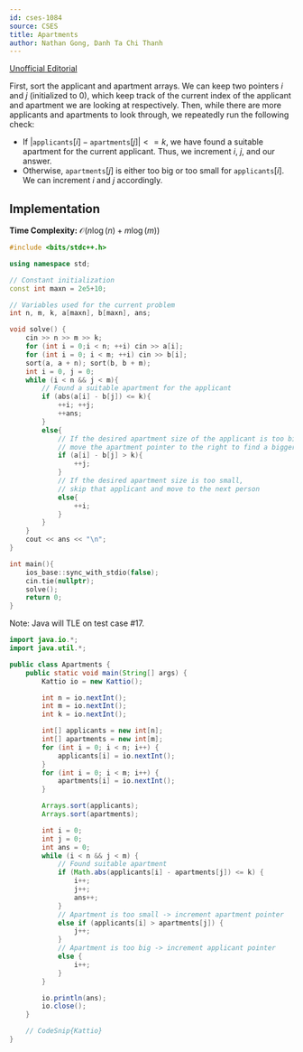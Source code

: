 ```yaml
---
id: cses-1084
source: CSES
title: Apartments
author: Nathan Gong, Danh Ta Chi Thanh
---
```


[Unofficial Editorial](https://codeforces.com/blog/entry/83295)

First, sort the applicant and apartment arrays. We can keep two pointers $i$ and
$j$ (initialized to 0), which keep track of the current index of the applicant
and apartment we are looking at respectively. Then, while there are more
applicants and apartments to look through, we repeatedly run the following
check:
- If $|\texttt{applicants}[i] - \texttt{apartments}[j]| <= k$, we have found a
  suitable apartment for the current applicant. Thus, we increment $i$, $j$, and
  our answer.
- Otherwise, $\texttt{apartments}[j]$ is either too big or too small for
  $\texttt{applicants}[i]$. We can increment $i$ and $j$ accordingly.

## Implementation

**Time Complexity:** $\mathcal{O}(n\log(n)+m\log(m))$

<LanguageSection>

<CPPSection>

```cpp
#include <bits/stdc++.h>

using namespace std;

// Constant initialization
const int maxn = 2e5+10;

// Variables used for the current problem
int n, m, k, a[maxn], b[maxn], ans;

void solve() {
	cin >> n >> m >> k;
	for (int i = 0;i < n; ++i) cin >> a[i];
	for (int i = 0; i < m; ++i) cin >> b[i];
	sort(a, a + n); sort(b, b + m);
	int i = 0, j = 0;
	while (i < n && j < m){
		// Found a suitable apartment for the applicant
		if (abs(a[i] - b[j]) <= k){
			++i; ++j;
			++ans;
		}
		else{
			// If the desired apartment size of the applicant is too big,
			// move the apartment pointer to the right to find a bigger one
			if (a[i] - b[j] > k){
				++j;
			}
			// If the desired apartment size is too small,
			// skip that applicant and move to the next person
			else{
				++i;
			}
		}
	}
	cout << ans << "\n";
}

int main(){
	ios_base::sync_with_stdio(false);
	cin.tie(nullptr);
	solve();
	return 0;
}
```

</CPPSection>

<JavaSection>

Note: Java will TLE on test case #17.

```java
import java.io.*;
import java.util.*;

public class Apartments {
	public static void main(String[] args) {
		Kattio io = new Kattio();

		int n = io.nextInt();
		int m = io.nextInt();
		int k = io.nextInt();

		int[] applicants = new int[n];
		int[] apartments = new int[m];
		for (int i = 0; i < n; i++) {
			applicants[i] = io.nextInt();
		}
		for (int i = 0; i < m; i++) {
			apartments[i] = io.nextInt();
		}

		Arrays.sort(applicants);
		Arrays.sort(apartments);

		int i = 0;
		int j = 0;
		int ans = 0;
		while (i < n && j < m) {
			// Found suitable apartment
			if (Math.abs(applicants[i] - apartments[j]) <= k) {
				i++;
				j++;
				ans++;
			}
			// Apartment is too small -> increment apartment pointer
			else if (applicants[i] > apartments[j]) {
				j++;
			}
			// Apartment is too big -> increment applicant pointer
			else {
				i++;
			}
		}

		io.println(ans);
		io.close();
	}

	// CodeSnip{Kattio}
}
```

</JavaSection>

</LanguageSection>

